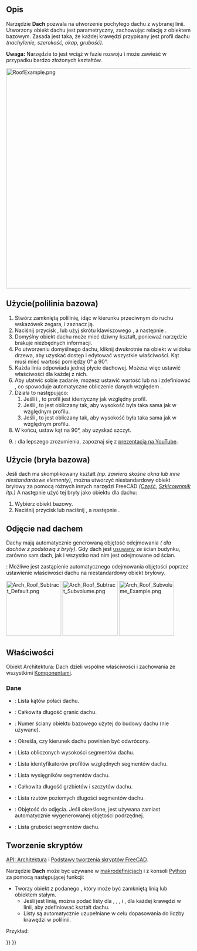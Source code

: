 <languages/>

{{Docnav/pl
|[[Arch_Stairs/pl|Schody]]
|[[Arch_Frame/pl|Rama]]
|[[BIM_Workbench/pl|środowisko pracy BIM]]
|IconL=Arch_Stairs.svg 
|IconR=Arch_Frame.svg
|IconC=Workbench_BIM.svg
}}

{{GuiCommand/pl
|Name=Arch Roof
|Name/pl=BIM: Dach
|MenuLocation=3D / BIM → Dach
|Workbenches=[[BIM_Workbench/pl|BIM]]
|Shortcut={{KEY|R}} {{KEY|F}}
|SeeAlso=
}}

<span id="Description"></span>
==Opis==

Narzędzie '''Dach''' pozwala na utworzenie pochyłego dachu z wybranej linii. Utworzony obiekt dachu jest parametryczny, zachowując relację z obiektem bazowym. Zasada jest taka, że każdej krawędzi przypisany jest profil dachu ''(nachylenie, szerokość, okap, grubość)''.

'''Uwaga:''' Narzędzie to jest wciąż w fazie rozwoju i może zawieść w przypadku bardzo złożonych kształtów. 

[[Image:RoofExample.png|600px]]
{{Caption|Widok z góry modelu budynku przedstawiający dach z pewną przezroczystością.}}

<span id="Usage_(wire_base)"></span>
==Użycie(polilinia bazowa)==

# Stwórz zamkniętą polilinię, idąc w kierunku przeciwnym do ruchu wskazówek zegara, i zaznacz ją.
# Naciśnij przycisk {{Button|[[Image:Arch_Roof.svg|16px]] '''Dach'''}}, lub użyj skrótu klawiszowego {{KEY|R}}, a następnie {{KEY|F}}.
# Domyślny obiekt dachu może mieć dziwny kształt, ponieważ narzędzie brakuje niezbędnych informacji.
# Po utworzeniu domyślnego dachu, kliknij dwukrotnie na obiekt w widoku drzewa, aby uzyskać dostęp i edytować wszystkie właściwości. Kąt musi mieć wartość pomiędzy 0° a 90°.
# Każda linia odpowiada jednej płycie dachowej. Możesz więc ustawić właściwości dla każdej z nich.
# Aby ułatwić sobie zadanie, możesz ustawić wartość {{incode|Angle}} lub {{incode|Run}} na {{incode|0}} i zdefiniować {{incode|Relative Id}}, co spowoduje automatyczne obliczenie danych względem {{incode|Relative Id}}.
# Działa to następująco:
## Jeśli {{incode|Angle &#61; 0}} i {{incode|Run &#61; 0}}, to profil jest identyczny jak względny profil.
## Jeśli {{incode|Angle &#61; 0}}, to {{incode|Angle}} jest obliczany tak, aby wysokość była taka sama jak w względnym profilu.
## Jeśli {{incode|Run &#61; 0}}, to {{incode|Run}} jest obliczany tak, aby wysokość była taka sama jak w względnym profilu.
# W końcu, ustaw kąt na 90°, aby uzyskać szczyt.
# {{Emphasis|Uwaga}}: dla lepszego zrozumienia, zapoznaj się z [https://www.youtube.com/watch?v=4Urwru71dVk prezentacją na YouTube].

<span id="Usage_(solid_base)"></span>
==Użycie (bryła bazowa)==

Jeśli dach ma skomplikowany kształt ''(np. zawiera skośne okna lub inne niestandardowe elementy)'', można utworzyć niestandardowy obiekt bryłowy za pomocą różnych innych narzędzi FreeCAD ''([[Part_Workbench/pl|Część]], [[Sketcher_Workbench|Szkicownmik]] itp.)'' A następnie użyć tej bryły jako obiektu {{PropertyData|bazowego}} dla dachu:

# Wybierz obiekt bazowy.
# Naciśnij przycisk {{Button|[[Image:Arch_Roof.svg|16px]] '''Dach'''}} lub naciśnij {{KEY|R}}, a następnie {{KEY|F}}.

<span id="Subtracting_a_roof"></span>
==Odjęcie nad dachem==

Dachy mają automatycznie generowaną objętość odejmowania ''({{Version/pl|1.0}} dla dachów z podstawą z bryły)''. Gdy dach jest [[Arch_Remove/pl|usuwany]] ze ścian budynku, zarówno sam dach, jak i wszystko nad nim jest odejmowane od ścian.

{{Version/pl|1.0}}: Możliwe jest zastąpienie automatycznego odejmowania objętości poprzez ustawienie właściwości {{PropertyData|Subvolume}} dachu na niestandardowy obiekt bryłowy.

[[File:Arch_Roof_Subtract_Default.png|x150px]] [[File:Arch_Roof_Subtract_Subvolume.png|x150px]] [[File:Arch_Roof_Subvolume_Example.png|x150px]]
{{Caption|Dach oparty na bryle przed ''(obrazek 1.)'' i po ''(obrazek 2.)'' [[Arch_Remove/pl|usunięciu]] go ze ścian.<br>
Trzeci obraz przedstawia automatycznie wygenerowaną objętość odejmowania.}}

<span id="Properties"></span>
==Właściwości==

Obiekt Architektura: Dach dzieli wspólne właściwości i zachowania ze wszystkimi [[Arch_Component/pl|Komponentami]].

<span id="Data"></span>
===Dane===

{{TitleProperty|Dach}}

* {{PropertyData|Kąty|FloatList}}: Lista kątów połaci dachu.
* {{PropertyData|Długość obramowania|Length}}: Całkowita długość granic dachu.
* {{PropertyData|Ściana|Integer}}: Numer ściany obiektu bazowego użytej do budowy dachu (nie używane).
* {{PropertyData|Odwrócony|Bool}}: Określa, czy kierunek dachu powinien być odwrócony.
* {{PropertyData|Wysokości|FloatList}}: Lista obliczonych wysokości segmentów dachu.
* {{PropertyData|Id Rel|IntegerList}}: Lista identyfikatorów profilów względnych segmentów dachu.
* {{PropertyData|Overhang|FloatList}}: Lista wysięgników segmentów dachu.
* {{PropertyData|Długość kalenic|Length}}: Całkowita długość grzbietów i szczytów dachu.
* {{PropertyData|Przebiegi|FloatList}}: Lista rzutów poziomych długości segmentów dachu.
* {{PropertyData|ObjętośćPodrzędna|Link}}: Objętość do odjęcia. Jeśli określone, jest używana zamiast automatycznie wygenerowanej objętości podrzędnej. {{Version/pl|1.0}}
* {{PropertyData|Grobość|FloatList}}: Lista grubości segmentów dachu.

<span id="Scripting"></span>
==Tworzenie skryptów==

{{Emphasis|Zobacz również:}} [[Arch_API/pl|API: Architektura]] i [[FreeCAD_Scripting_Basics/pl|Podstawy tworzenia skryptów FreeCAD]].

Narzędzie '''Dach''' może być używane w [[Macros/pl|makrodefinicjach]] i z konsoli [[Python/pl|Python]] za pomocą następującej funkcji:

{{Code|code=
Roof = makeRoof(baseobj=None, facenr=0, angles=[45.,], run=[], idrel=[0,], thickness=[50.,], overhang=[100.,], name="Roof")
}}

* Tworzy obiekt {{incode|Roof}} z podanego {{incode|baseobj}}, który może być zamkniętą linią lub obiektem stałym.
** Jeśli {{incode|baseobj}} jest linią, można podać listy dla {{incode|angles}}, {{incode|run}}, {{incode|idrel}}, {{incode|thickness}} i {{incode|overhang}}, dla każdej krawędzi w linii, aby zdefiniować kształt dachu.
** Listy są automatycznie uzupełniane w celu dopasowania do liczby krawędzi w polilinii.

Przykład:

{{Code|code=
import FreeCAD as App
import Arch, Draft

doc = App.newDocument()

rect = Draft.makeRectangle(3000, 4000)
doc.recompute()

roof = Arch.makeRoof(rect, angles=[30.,])

p1 = App.Vector(0, 0, 0)
p2 = App.Vector(1000, 1000, 0)
p3 = App.Vector(0, 2000, 0)

wire = Draft.make_wire([p1, p2, p3], closed=True)
doc.recompute()

roof1 = Arch.makeRoof(wire)

doc.recompute()
}}


{{Docnav/pl
|[[Arch_Stairs/pl|Schody]]
|[[Arch_Frame/pl|Rama]]
|[[BIM_Workbench/pl|środowisko pracy BIM]]
|IconL=Arch_Stairs.svg 
|IconR=Arch_Frame.svg
|IconC=Workbench_BIM.svg
}}

{{BIM_Tools_navi{{#translation:}}}}
{{Userdocnavi{{#translation:}}}}